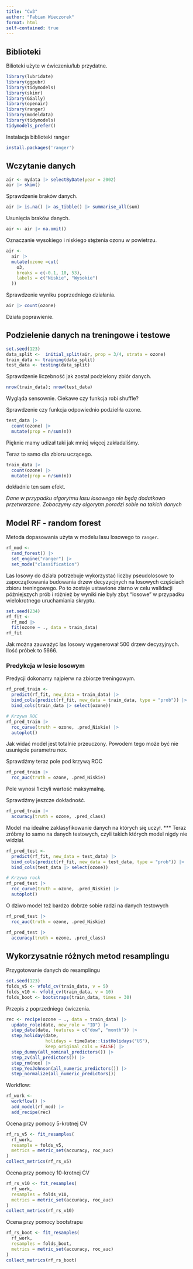 ```yaml
---
title: "Cw3"
author: "Fabian Wieczorek"
format: html
self-contained: true
---
```


## Biblioteki

Bilioteki użyte w ćwiczeniu/lub przydatne.

```r
library(lubridate)
library(ggpubr)
library(tidymodels) 
library(skimr) 
library(GGally) 
library(openair) 
library(ranger)
library(modeldata)
library(tidymodels)
tidymodels_prefer()
```
Instalacja biblioteki ranger
```r
install.packages('ranger')
```
## Wczytanie danych

```r
air <- mydata |> selectByDate(year = 2002)
air |> skim()
```

Sprawdzenie braków danych.

```r
air |> is.na() |> as_tibble() |> summarise_all(sum)
```
Usunięcia braków danych.

```r
air <- air |> na.omit()
```

Oznaczanie wysokiego i niskiego stężenia ozonu w powietrzu.

```r
air <- 
  air |> 
  mutate(ozone =cut(
    o3,
    breaks = c(-0.1, 10, 53),
    labels = c("Niskie", "Wysokie")
  ))
```

Sprawdzenie wyniku poprzedniego działania.

```r
air |> count(ozone)
```

Działa poprawienie.

## Podzielenie danych na treningowe i testowe

```r
set.seed(123)
data_split <-  initial_split(air, prop = 3/4, strata = ozone)
train_data <- training(data_split)
test_data <- testing(data_split)
```

Sprawdzenie liczebność jak został podzielony zbiór danych.

```r
nrow(train_data); nrow(test_data)
```

Wygląda sensownie. Ciekawe czy funkcja robi shuffle?

Sprawdzenie czy funkcja odpowiednio podzieliła ozone.

```r
test_data |> 
  count(ozone) |> 
  mutate(prop = n/sum(n))
```

Pięknie mamy udizał taki jak mniej więcej zakładaliśmy.

Teraz to samo dla zbioru uczącego.

```r
train_data |> 
  count(ozone) |> 
  mutate(prop = n/sum(n))
```
dokładnie ten sam efekt.

*Dane w przypadku algorytmu lasu losowego nie będą dodatkowo przetwarzane. Zobaczymy czy algorytm poradzi sobie na takich danych*

## Model RF - random forest

Metoda dopasowania użyta w modelu lasu losowego to `ranger`.

```r
rf_mod <- 
  rand_forest() |> 
  set_engine("ranger") |> 
  set_mode("classification")
```

Las losowy do działa potrzebuje wykorzystać liczby pseudolosowe to zapoczątkowania budowania drzew decyzycjnych na losowych częściach zbioru treningowego. Po to zostaje ustawione ziarno w celu walidacji późniejszych prób i różnież by wyniki nie były zbyt "losowe" w przypadku wielokrotnego uruchamiania skryptu.

```r
set.seed(234)
rf_fit <- 
  rf_mod |> 
  fit(ozone ~ ., data = train_data)
rf_fit
```

Jak można zauważyć las losowy wygenerował 500 drzew decyzyjnych. Ilość próbek to 5666.

### Predykcja w lesie losowym

Predycji dokonamy najpierw na zbiorze treningowym.

```r
rf_pred_train <- 
  predict(rf_fit, new_data = train_data) |> 
  bind_cols(predict(rf_fit, new_data = train_data, type = "prob")) |> 
  bind_cols(train_data |> select(ozone))

# Krzywa ROC
rf_pred_train |> 
  roc_curve(truth = ozone, .pred_Niskie) |> 
  autoplot()
```

Jak widać model jest totalnie przeuczony. Powodem tego może być nie usunięcie parametru nox.

Sprawdźmy teraz pole pod krzywą ROC

```r
rf_pred_train |> 
  roc_auc(truth = ozone, .pred_Niskie)
```
Pole wynosi 1 czyli wartość maksymalną.

Sprawdźmy jeszcze dokładność.

```r
rf_pred_train |> 
  accuracy(truth = ozone, .pred_class)
```

Model ma idealne zaklasyfikowanie danych na których się uczył.
***
Teraz zróbmy to samo na danych testowych, czyli takich których model nigdy nie widział.

```r
rf_pred_test <- 
  predict(rf_fit, new_data = test_data) |> 
  bind_cols(predict(rf_fit, new_data = test_data, type = "prob")) |> 
  bind_cols(test_data |> select(ozone))

# Krzywa rock
rf_pred_test |> 
  roc_curve(truth = ozone, .pred_Niskie) |> 
  autoplot()
```


O dziwo model też bardzo dobrze sobie radzi na danych testowych

```r
rf_pred_test |> 
  roc_auc(truth = ozone, .pred_Niskie)
```

```r
rf_pred_test |> 
  accuracy(truth = ozone, .pred_class)
```
## Wykorzysatnie różnych metod resamplingu

Przygotowanie danych do resamplingu

```r
set.seed(123)
folds_v5 <- vfold_cv(train_data, v = 5)
folds_v10 <- vfold_cv(train_data, v = 10)
folds_boot <- bootstraps(train_data, times = 30)
```


Przepis z poprzedniego ćwiczenia.

```r
rec <- recipe(ozone ~ ., data = train_data) |>
  update_role(date, new_role = "ID") |>  
  step_date(date, features = c("dow", "month")) |>  
  step_holiday(date,
               holidays = timeDate::listHolidays("US"),  
               keep_original_cols = FALSE) |>
  step_dummy(all_nominal_predictors()) |>
  step_zv(all_predictors()) |> 
  step_rm(nox) |> 
  step_YeoJohnson(all_numeric_predictors()) |> 
  step_normalize(all_numeric_predictors())
```

Workflow:

```r
rf_work <- 
  workflow() |> 
  add_model(rf_mod) |> 
  add_recipe(rec)
```

Ocena przy pomocy 5-krotnej CV

```r
rf_rs_v5 <- fit_resamples(
  rf_work,
  resample = folds_v5,
  metrics = metric_set(accuracy, roc_auc)
)
collect_metrics(rf_rs_v5)
```

Ocena przy pomocy 10-krotnej CV

```r
rf_rs_v10 <- fit_resamples(
  rf_work,
  resamples = folds_v10,
  metrics = metric_set(accuracy, roc_auc)
)
collect_metrics(rf_rs_v10)
```

Ocena przy pomocy bootstrapu

```r
rf_rs_boot <- fit_resamples(
  rf_work,
  resamples = folds_boot,
  metrics = metric_set(accuracy, roc_auc)
)
collect_metrics(rf_rs_boot)
```





